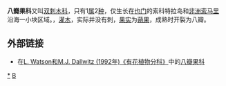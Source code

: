 {{Automatic taxobox
| genus = 八瓣果属
| taxon = Dirachma
| image = 
| image_caption = 
| authority = [[Georg_August_Schweinfurth|Schweinf.]] ex [[Isaac_Bayley_Balfour|Balf.f.]]
| subdivision_ranks = [[种|种]]
| subdivision = 
''[[Dirachma_socotrana|Dirachma socotrana]]''<br>
''[[Dirachma_somalensis|Dirachma somalensis]]''
| range_map = Map-dirachmaceae.PNG
| range_map_width = 270px
| range_map_caption = 八瓣果科分布图 ''Dirachmus''
}}

'''八瓣果科'''又叫[[双刺木科|双刺木科]]，只有1[[属|属]]2[[种|种]]，仅生长在[[也门|也门]]的索科特拉岛和[[非洲|非洲]][[索马里|索马里]]沿海一小块区域。，[[灌木|灌木]]，实际并没有刺，[[果实|果实]]为[[蒴果|蒴果]]，成熟时开裂为八瓣。

== 外部链接 ==
*在[https://web.archive.org/web/20070103200438/http://delta-intkey.com/angio/ L. Watson和M.J. Dallwitz (1992年)《有花植物分科》]中的[http://delta-intkey.com/angio/www/dirachma.htm 八瓣果科]{{Wayback|url=http://delta-intkey.com/angio/ |date=20070103200438 }}
{{Taxonbar|from=Q13634112}}

[[Category:八瓣果科|*]]
[[Category:植物科名|B]]